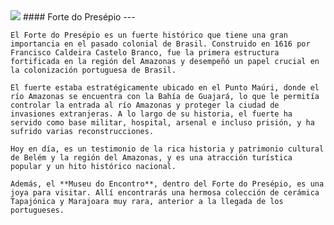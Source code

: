 
<div>
  <Image placeholder="blur" src={ForteDoPresepio} className="rounded-lg w-full aspect-4/3" />
    #### Forte do Presépio
    ---

    El Forte do Presépio es un fuerte histórico que tiene una gran importancia en el pasado colonial de Brasil. Construido en 1616 por Francisco Caldeira Castelo Branco, fue la primera estructura fortificada en la región del Amazonas y desempeñó un papel crucial en la colonización portuguesa de Brasil.
    
    El fuerte estaba estratégicamente ubicado en el Punto Maúri, donde el río Amazonas se encuentra con la Bahía de Guajará, lo que le permitía controlar la entrada al río Amazonas y proteger la ciudad de invasiones extranjeras. A lo largo de su historia, el fuerte ha servido como base militar, hospital, arsenal e incluso prisión, y ha sufrido varias reconstrucciones.
    
    Hoy en día, es un testimonio de la rica historia y patrimonio cultural de Belém y la región del Amazonas, y es una atracción turística popular y un hito histórico nacional.

    Además, el **Museu do Encontro**, dentro del Forte do Presépio, es una joya para visitar. Allí encontrarás una hermosa colección de cerámica Tapajónica y Marajoara muy rara, anterior a la llegada de los portugueses. 
</div>
